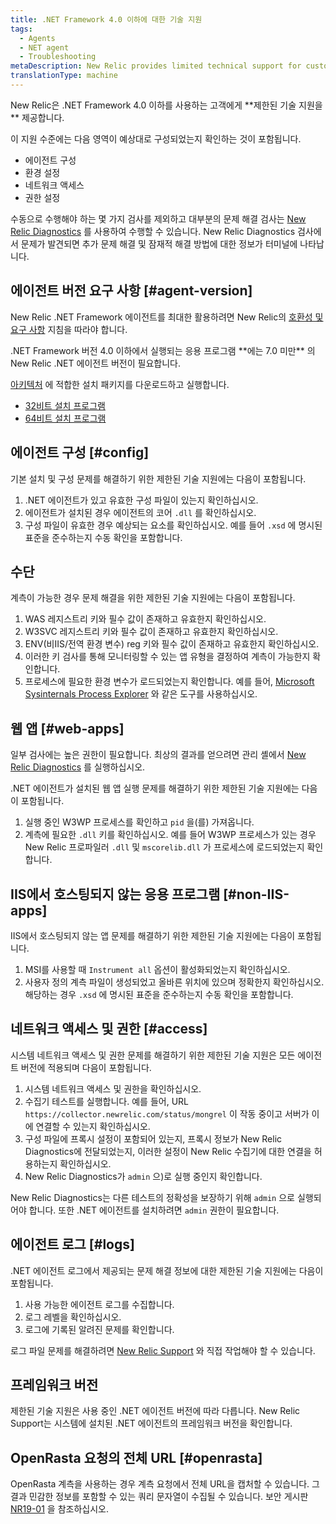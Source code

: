 ```yaml
---
title: .NET Framework 4.0 이하에 대한 기술 지원
tags:
  - Agents
  - NET agent
  - Troubleshooting
metaDescription: New Relic provides limited technical support for customers using .NET framework 4.0 or earlier.
translationType: machine
---
```


<Callout variant="important">
  New Relic은 .NET Framework 4.0 이하를 사용하는 고객에게 **제한된 기술 지원을** 제공합니다.
</Callout>

이 지원 수준에는 다음 영역이 예상대로 구성되었는지 확인하는 것이 포함됩니다.

* 에이전트 구성
* 환경 설정
* 네트워크 액세스
* 권한 설정

수동으로 수행해야 하는 몇 가지 검사를 제외하고 대부분의 문제 해결 검사는 [New Relic Diagnostics](/docs/agents/manage-apm-agents/troubleshooting/new-relic-diagnostics) 를 사용하여 수행할 수 있습니다. New Relic Diagnostics 검사에서 문제가 발견되면 추가 문제 해결 및 잠재적 해결 방법에 대한 정보가 터미널에 나타납니다.

## 에이전트 버전 요구 사항 [#agent-version]

New Relic .NET Framework 에이전트를 최대한 활용하려면 New Relic의 [호환성 및 요구 사항](/docs/agents/net-agent/getting-started/compatibility-requirements-net-agent) 지침을 따라야 합니다.

<Callout variant="important">
  .NET Framework 버전 4.0 이하에서 실행되는 응용 프로그램 **에는 7.0 미만** 의 New Relic .NET 에이전트 버전이 필요합니다.
</Callout>

[아키텍처](/docs/agents/net-agent/getting-started/compatibility-requirements-net-agent#architecture) 에 적합한 설치 패키지를 다운로드하고 실행합니다.

* [32비트 설치 프로그램](https://download.newrelic.com/dot_net_agent/6.x_release/NewRelicDotNetAgent_x86.msi)
* [64비트 설치 프로그램](https://download.newrelic.com/dot_net_agent/6.x_release/NewRelicDotNetAgent_x64.msi)

## 에이전트 구성 [#config]

기본 설치 및 구성 문제를 해결하기 위한 제한된 기술 지원에는 다음이 포함됩니다.

1. .NET 에이전트가 있고 유효한 구성 파일이 있는지 확인하십시오.
2. 에이전트가 설치된 경우 에이전트의 코어 `.dll` 를 확인하십시오.
3. 구성 파일이 유효한 경우 예상되는 요소를 확인하십시오. 예를 들어 `.xsd` 에 명시된 표준을 준수하는지 수동 확인을 포함합니다.

## 수단

계측이 가능한 경우 문제 해결을 위한 제한된 기술 지원에는 다음이 포함됩니다.

1. WAS 레지스트리 키와 필수 값이 존재하고 유효한지 확인하십시오.
2. W3SVC 레지스트리 키와 필수 값이 존재하고 유효한지 확인하십시오.
3. ENV(비IIS/전역 환경 변수) reg 키와 필수 값이 존재하고 유효한지 확인하십시오.
4. 이러한 키 검사를 통해 모니터링할 수 있는 앱 유형을 결정하여 계측이 가능한지 확인합니다.
5. 프로세스에 필요한 환경 변수가 로드되었는지 확인합니다. 예를 들어, [Microsoft Sysinternals Process Explorer](https://docs.microsoft.com/en-us/sysinternals/downloads/process-explorer) 와 같은 도구를 사용하십시오.

## 웹 앱 [#web-apps]

일부 검사에는 높은 권한이 필요합니다. 최상의 결과를 얻으려면 관리 셸에서 [New Relic Diagnostics](/docs/agents/manage-apm-agents/troubleshooting/new-relic-diagnostics) 를 실행하십시오.

.NET 에이전트가 설치된 웹 앱 실행 문제를 해결하기 위한 제한된 기술 지원에는 다음이 포함됩니다.

1. 실행 중인 W3WP 프로세스를 확인하고 `pid` 을(를) 가져옵니다.
2. 계측에 필요한 `.dll` 키를 확인하십시오. 예를 들어 W3WP 프로세스가 있는 경우 New Relic 프로파일러 `.dll` 및 `mscorelib.dll` 가 프로세스에 로드되었는지 확인합니다.

## IIS에서 호스팅되지 않는 응용 프로그램 [#non-IIS-apps]

IIS에서 호스팅되지 않는 앱 문제를 해결하기 위한 제한된 기술 지원에는 다음이 포함됩니다.

1. MSI를 사용할 때 `Instrument all` 옵션이 활성화되었는지 확인하십시오.
2. 사용자 정의 계측 파일이 생성되었고 올바른 위치에 있으며 정확한지 확인하십시오. 해당하는 경우 `.xsd` 에 명시된 표준을 준수하는지 수동 확인을 포함합니다.

## 네트워크 액세스 및 권한 [#access]

시스템 네트워크 액세스 및 권한 문제를 해결하기 위한 제한된 기술 지원은 모든 에이전트 버전에 적용되며 다음이 포함됩니다.

1. 시스템 네트워크 액세스 및 권한을 확인하십시오.
2. 수집기 테스트를 실행합니다. 예를 들어, URL `https://collector.newrelic.com/status/mongrel` 이 작동 중이고 서버가 이에 연결할 수 있는지 확인하십시오.
3. 구성 파일에 프록시 설정이 포함되어 있는지, 프록시 정보가 New Relic Diagnostics에 전달되었는지, 이러한 설정이 New Relic 수집기에 대한 연결을 허용하는지 확인하십시오.
4. New Relic Diagnostics가 `admin` 으)로 실행 중인지 확인합니다.

New Relic Diagnostics는 다른 테스트의 정확성을 보장하기 위해 `admin` 으로 실행되어야 합니다. 또한 .NET 에이전트를 설치하려면 `admin` 권한이 필요합니다.

## 에이전트 로그 [#logs]

.NET 에이전트 로그에서 제공되는 문제 해결 정보에 대한 제한된 기술 지원에는 다음이 포함됩니다.

1. 사용 가능한 에이전트 로그를 수집합니다.
2. 로그 레벨을 확인하십시오.
3. 로그에 기록된 알려진 문제를 확인합니다.

로그 파일 문제를 해결하려면 [New Relic Support](https://support.newrelic.com/) 와 직접 작업해야 할 수 있습니다.

## 프레임워크 버전

제한된 기술 지원은 사용 중인 .NET 에이전트 버전에 따라 다릅니다. New Relic Support는 시스템에 설치된 .NET 에이전트의 프레임워크 버전을 확인합니다.

## OpenRasta 요청의 전체 URL [#openrasta]

OpenRasta 계측을 사용하는 경우 계측 요청에서 전체 URL을 캡처할 수 있습니다. 그 결과 민감한 정보를 포함할 수 있는 쿼리 문자열이 수집될 수 있습니다. 보안 게시판 [NR19-01](/docs/using-new-relic/new-relic-security/security-bulletins/security-bulletin-nr19-01) 을 참조하십시오.
